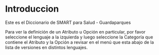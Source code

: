 # Introduccion {.unnumbered}

Este es el Diccionario de SMART para Salud - Guardaparques

Para ver la definición de un Atributo u Opción en particular, por favor seleccione el lenguaje a la izquierda y luego seleccione la Categoría que contiene el Atributo y la Opción a revisar en el menú que esta abajo de la lista de versiones en distintos lenguajes.

